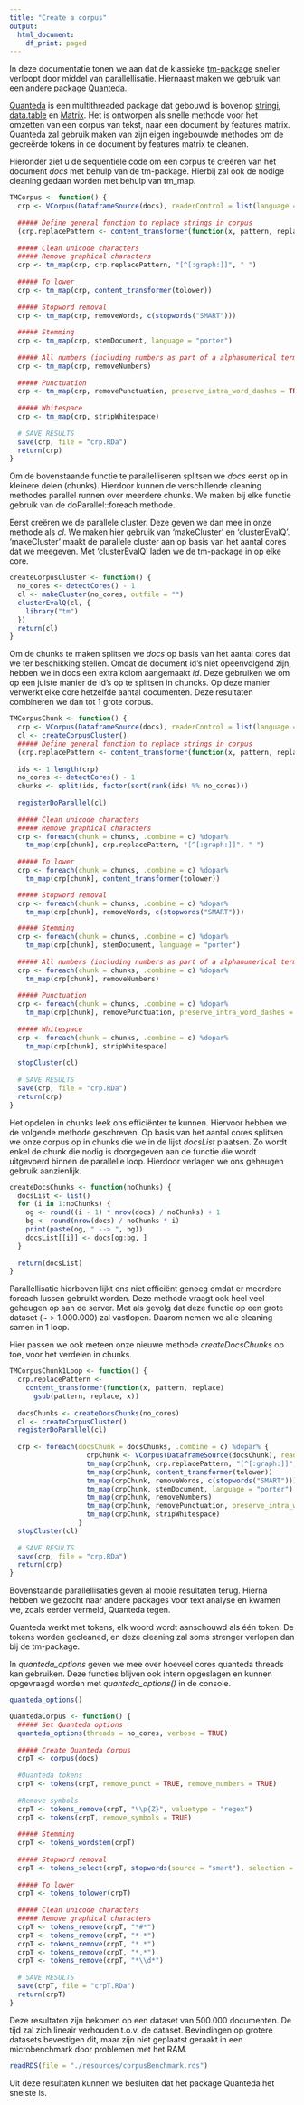 ```yaml
---
title: "Create a corpus"
output:
  html_document:
    df_print: paged
---
```


In deze documentatie tonen we aan dat de klassieke [tm-package]() sneller verloopt door middel van parallellisatie. Hiernaast maken we gebruik van een andere package [Quanteda](https://cran.r-project.org/web/packages/quanteda/quanteda.pdf). 

[Quanteda](https://cran.r-project.org/web/packages/quanteda/quanteda.pdf) is een multithreaded package dat gebouwd is bovenop [stringi](), [data.table]() en [Matrix]().
Het is ontworpen als snelle methode voor het omzetten van een corpus van tekst, naar een document by features matrix.
Quanteda zal gebruik maken van zijn eigen ingebouwde methodes om de gecreërde tokens in de document by features matrix te cleanen.

Hieronder ziet u de sequentiele code om een corpus te creëren van het document *docs* met behulp van de tm-package.
Hierbij zal ook de nodige cleaning gedaan worden met behulp van tm_map.
```r
TMCorpus <- function() {
  crp <- VCorpus(DataframeSource(docs), readerControl = list(language = "en"))
  
  ##### Define general function to replace strings in corpus
  (crp.replacePattern <- content_transformer(function(x, pattern, replace) gsub(pattern, replace, x)))
  
  ##### Clean unicode characters
  ##### Remove graphical characters
  crp <- tm_map(crp, crp.replacePattern, "[^[:graph:]]", " ")
  
  ##### To lower
  crp <- tm_map(crp, content_transformer(tolower))
  
  ##### Stopword removal
  crp <- tm_map(crp, removeWords, c(stopwords("SMART")))
  
  ##### Stemming
  crp <- tm_map(crp, stemDocument, language = "porter")
  
  ##### All numbers (including numbers as part of a alphanumerical term)
  crp <- tm_map(crp, removeNumbers)
  
  ##### Punctuation
  crp <- tm_map(crp, removePunctuation, preserve_intra_word_dashes = TRUE)
  
  ##### Whitespace
  crp <- tm_map(crp, stripWhitespace)
  
  # SAVE RESULTS
  save(crp, file = "crp.RDa")
  return(crp)
}
```

Om de bovenstaande functie te parallelliseren splitsen we *docs* eerst op in kleinere delen (chunks).
Hierdoor kunnen de verschillende cleaning methodes parallel runnen over meerdere chunks.
We maken bij elke functie gebruik van de doParallel::foreach methode.

Eerst creëren we de parallele cluster. Deze geven we dan mee in onze methode als *cl*.
We maken hier gebruik van 'makeCluster' en 'clusterEvalQ'.
'makeCluster' maakt de parallele cluster aan op basis van het aantal cores dat we meegeven. 
Met 'clusterEvalQ' laden we de tm-package in op elke core.

```r
createCorpusCluster <- function() {
  no_cores <- detectCores() - 1 
  cl <- makeCluster(no_cores, outfile = "")
  clusterEvalQ(cl, {
    library("tm")
  })
  return(cl)
}
```

<!-- In TMCorpusChunk parallelliseren we elke cleaning methode over chunks van de corpus die we eerst zullen creëren. -->
Om de chunks te maken splitsen we *docs* op basis van het aantal cores dat we ter beschikking stellen.
Omdat de document id's niet opeenvolgend zijn, hebben we in docs een extra kolom aangemaakt *id*. Deze gebruiken we om op een juiste manier de id's op te splitsen in chuncks.
Op deze manier verwerkt elke core hetzelfde aantal documenten.
Deze resultaten combineren we dan tot 1 grote corpus.
```r
TMCorpusChunk <- function() {
  crp <- VCorpus(DataframeSource(docs), readerControl = list(language = "en"))
  cl <- createCorpusCluster()
  ##### Define general function to replace strings in corpus
  (crp.replacePattern <- content_transformer(function(x, pattern, replace) gsub(pattern, replace, x)))
  
  ids <- 1:length(crp)
  no_cores <- detectCores() - 1
  chunks <- split(ids, factor(sort(rank(ids) %% no_cores)))
  
  registerDoParallel(cl)
  
  ##### Clean unicode characters
  ##### Remove graphical characters
  crp <- foreach(chunk = chunks, .combine = c) %dopar% 
    tm_map(crp[chunk], crp.replacePattern, "[^[:graph:]]", " ")
  
  ##### To lower
  crp <- foreach(chunk = chunks, .combine = c) %dopar%
    tm_map(crp[chunk], content_transformer(tolower))

  ##### Stopword removal
  crp <- foreach(chunk = chunks, .combine = c) %dopar%
    tm_map(crp[chunk], removeWords, c(stopwords("SMART")))

  ##### Stemming
  crp <- foreach(chunk = chunks, .combine = c) %dopar%
    tm_map(crp[chunk], stemDocument, language = "porter")
  
  ##### All numbers (including numbers as part of a alphanumerical term)
  crp <- foreach(chunk = chunks, .combine = c) %dopar%
    tm_map(crp[chunk], removeNumbers)
  
  ##### Punctuation
  crp <- foreach(chunk = chunks, .combine = c) %dopar%
    tm_map(crp[chunk], removePunctuation, preserve_intra_word_dashes = TRUE)
  
  ##### Whitespace
  crp <- foreach(chunk = chunks, .combine = c) %dopar%
    tm_map(crp[chunk], stripWhitespace)
  
  stopCluster(cl)
  
  # SAVE RESULTS
  save(crp, file = "crp.RDa")
  return(crp)
}

```

Het opdelen in chunks leek ons efficiënter te kunnen. Hiervoor hebben we de volgende methode geschreven. Op basis van het aantal cores splitsen we onze corpus op in chunks die we in de lijst *docsList* plaatsen. Zo wordt enkel de chunk die nodig is doorgegeven aan de functie die wordt uitgevoerd binnen de parallelle loop. Hierdoor verlagen we ons geheugen gebruik aanzienlijk.
```r
createDocsChunks <- function(noChunks) {
  docsList <- list()
  for (i in 1:noChunks) {
    og <- round((i - 1) * nrow(docs) / noChunks) + 1
    bg <- round(nrow(docs) / noChunks * i)
    print(paste(og, " --> ", bg))
    docsList[[i]] <- docs[og:bg, ]
  }
  
  return(docsList)
}
```

Parallellisatie hierboven lijkt ons niet efficiënt genoeg omdat er meerdere foreach lussen gebruikt worden.
Deze methode vraagt ook heel veel geheugen op aan de server. Met als gevolg dat deze functie op een grote dataset (~ > 1.000.000) zal vastlopen.
Daarom nemen we alle cleaning samen in 1 loop.

Hier passen we ook meteen onze nieuwe methode *createDocsChunks* op toe, voor het verdelen in chunks.
```r
TMCorpusChunk1Loop <- function() {
  crp.replacePattern <-
    content_transformer(function(x, pattern, replace)
      gsub(pattern, replace, x))
  
  docsChunks <- createDocsChunks(no_cores)
  cl <- createCorpusCluster()
  registerDoParallel(cl)
  
  crp <- foreach(docsChunk = docsChunks, .combine = c) %dopar% {
                   crpChunk <- VCorpus(DataframeSource(docsChunk), readerControl = list(language = "en"))
                   tm_map(crpChunk, crp.replacePattern, "[^[:graph:]]", " ")
                   tm_map(crpChunk, content_transformer(tolower))
                   tm_map(crpChunk, removeWords, c(stopwords("SMART")))
                   tm_map(crpChunk, stemDocument, language = "porter")
                   tm_map(crpChunk, removeNumbers)
                   tm_map(crpChunk, removePunctuation, preserve_intra_word_dashes = TRUE)
                   tm_map(crpChunk, stripWhitespace)
                 }
  stopCluster(cl)
  
  # SAVE RESULTS
  save(crp, file = "crp.RDa")
  return(crp)
}
```

Bovenstaande parallellisaties geven al mooie resultaten terug. 
Hierna hebben we gezocht naar andere packages voor text analyse en kwamen we, zoals eerder vermeld, Quanteda tegen.

Quanteda werkt met tokens, elk woord wordt aanschouwd als één token.
De tokens worden gecleaned, en deze cleaning zal soms strenger verlopen dan bij de tm-package.

In *quanteda_options* geven we mee over hoeveel cores quanteda threads kan gebruiken.
Deze functies blijven ook intern opgeslagen en kunnen opgevraagd worden met *quanteda_options()* in de console.

```r
quanteda_options()
```


```r
QuantedaCorpus <- function() {
  ##### Set Quanteda options
  quanteda_options(threads = no_cores, verbose = TRUE)
  
  ##### Create Quanteda Corpus
  crpT <- corpus(docs)
  
  #Quanteda tokens
  crpT <- tokens(crpT, remove_punct = TRUE, remove_numbers = TRUE)
  
  #Remove symbols
  crpT <- tokens_remove(crpT, "\\p{Z}", valuetype = "regex")
  crpT <- tokens(crpT, remove_symbols = TRUE)
  
  ##### Stemming
  crpT <- tokens_wordstem(crpT)
  
  ##### Stopword removal
  crpT <- tokens_select(crpT, stopwords(source = "smart"), selection = 'remove')
  
  ##### To lower
  crpT <- tokens_tolower(crpT)
  
  ##### Clean unicode characters
  ##### Remove graphical characters
  crpT <- tokens_remove(crpT, "*#*")
  crpT <- tokens_remove(crpT, "*-*")
  crpT <- tokens_remove(crpT, "*.*")
  crpT <- tokens_remove(crpT, "*,*")
  crpT <- tokens_remove(crpT, "*\\d*")
  
  # SAVE RESULTS
  save(crpT, file = "crpT.RDa")
  return(crpT)
}
```

Deze resultaten zijn bekomen op een dataset van 500.000 documenten.
De tijd zal zich lineair verhouden t.o.v. de dataset.
Bevindingen op grotere datasets bevestigen dit, maar zijn niet geplaatst geraakt in een microbenchmark door problemen met het RAM.
```r
readRDS(file = "./resources/corpusBenchmark.rds")
```

Uit deze resultaten kunnen we besluiten dat het package Quanteda het snelste is.
